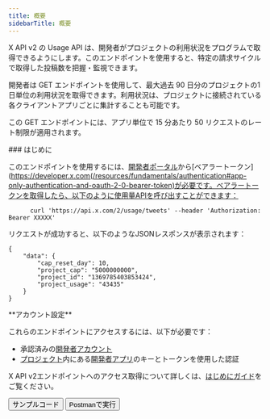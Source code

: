 ```yaml
---
title: 概要
sidebarTitle: 概要
---
```



X API v2 の Usage API は、開発者がプロジェクトの利用状況をプログラムで取得できるようにします。このエンドポイントを使用すると、特定の請求サイクルで取得した投稿数を把握・監視できます。

開発者は GET エンドポイントを使用して、最大過去 90 日分のプロジェクトの1日単位の利用状況を取得できます。利用状況は、プロジェクトに接続されている各クライアントアプリごとに集計することも可能です。

この GET エンドポイントには、アプリ単位で 15 分あたり 50 リクエストのレート制限が適用されます。

<div id="getting-started">
  ### はじめに
</div>

このエンドポイントを使用するには、[開発者ポータル](https://developer.x.com/en/portal/dashboard)から\[ベアラートークン]\(https://developer.x.com(/resources/fundamentals/authentication#app-only-authentication-and-oauth-2-0-bearer-token)が必要です。ベアラートークンを取得したら、以下のように使用量APIを呼び出すことができます：

```
      curl 'https://api.x.com/2/usage/tweets' --header 'Authorization: Bearer XXXXX'
```

リクエストが成功すると、以下のようなJSONレスポンスが表示されます：

```
{
    "data": {
        "cap_reset_day": 10,
        "project_cap": "5000000000",
        "project_id": "1369785403853424",
        "project_usage": "43435"
    }
}
```

<Note>
  **アカウント設定**

  これらのエンドポイントにアクセスするには、以下が必要です：

  - 承認済みの[開発者アカウント](https://developer.x.com/en/portal/petition/essential/basic-info)
  - [プロジェクト](/ja/resources/fundamentals/projects)内にある[開発者アプリ](/ja/resources/fundamentals/developer-apps)のキーとトークンを使用した認証

  X API v2エンドポイントへのアクセス取得について詳しくは、[はじめにガイド](/ja/x-api/getting-started/getting-access)をご覧ください。
</Note>

<div className="flex space-x-2">
  <Button href="https://github.com/xdevplatform/Twitter-API-v2-sample-code">
    サンプルコード
  </Button>

  <Button href="https://app.getpostman.com/run-collection/9956214-784efcda-ed4c-4491-a4c0-a26470a67400">
    Postmanで実行
  </Button>
</div>